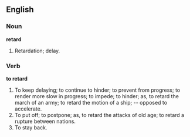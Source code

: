 ==English==

===Noun===

'''retard'''

#Retardation; delay.

===Verb===

'''to retard'''

#To keep delaying; to continue to hinder; to prevent from progress; to render more slow in progress; to impede; to hinder; as, to retard the march of an army; to retard the motion of a ship; -- opposed to accelerate.
#To put off; to postpone; as, to retard the attacks of old age; to retard a rupture between nations.
#To stay back.